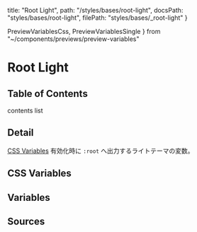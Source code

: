   title: "Root Light",
  path: "/styles/bases/root-light",
  docsPath: "styles/bases/root-light",
  filePath: "styles/bases/_root-light"
}

  PreviewVariablesCss,
  PreviewVariablesSingle
} from "~/components/previews/preview-variables"

# Root Light

## Table of Contents

contents list

## Detail

[CSS Variables](/getting-started/css-variables) 有効化時に `:root` へ出力するライトテーマの変数。

## CSS Variables

<PreviewVariablesCss filePath={meta.filePath} viewCompiled={true} />

## Variables

<PreviewVariablesSingle filePath={meta.filePath} viewCompiled={false} />

## Sources

<PreviewSources
  title={meta.title}
  docsPath={meta.docsPath}
  scssPath={meta.filePath}
/>
